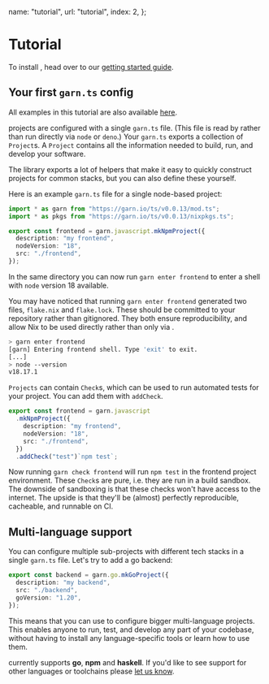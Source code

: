 
  name: "tutorial",
  url: "tutorial",
  index: 2,
};

# Tutorial

To install <Garn/>, head over to our [getting started guide](/docs/getting_started).

## Your first `garn.ts` config

All examples in this tutorial are also available
[here](https://github.com/garnix-io/garn/tree/main/examples/getting-started).

<Garn /> projects are configured with a single `garn.ts` file. (This file is read by <Garn /> rather than run directly via `node` or `deno`.) Your `garn.ts`
exports a collection of `Project`s. A `Project` contains all the information
needed to build, run, and develop your software.

The <Garn/> library exports a lot of helpers that make it easy to quickly
construct projects for common stacks, but you can also define these yourself.

Here is an example `garn.ts` file for a single node-based project:

```typescript
import * as garn from "https://garn.io/ts/v0.0.13/mod.ts";
import * as pkgs from "https://garn.io/ts/v0.0.13/nixpkgs.ts";

export const frontend = garn.javascript.mkNpmProject({
  description: "my frontend",
  nodeVersion: "18",
  src: "./frontend",
});
```

In the same directory you can now run `garn enter frontend` to enter a shell
with `node` version 18 available.

<AsideText type="hint">You may have noticed that running `garn enter frontend` generated two files, `flake.nix` and `flake.lock`. These should be committed to your repository rather than gitignored. They both ensure reproducibility, and allow Nix to be used directly rather than only via <Garn/>. </AsideText>

```bash
> garn enter frontend
[garn] Entering frontend shell. Type 'exit' to exit.
[...]
> node --version
v18.17.1
```

`Projects` can contain `Check`s, which can be used to run automated tests for
your project. You can add them with `addCheck`.

```typescript
export const frontend = garn.javascript
  .mkNpmProject({
    description: "my frontend",
    nodeVersion: "18",
    src: "./frontend",
  })
  .addCheck("test")`npm test`;
```

Now running `garn check frontend` will run `npm test` in the frontend project
environment. These `Check`s are pure, i.e. they are run in a build sandbox. The
downside of sandboxing is that these checks won't have access to the internet.
The upside is that they'll be (almost) perfectly reproducible, cacheable, and runnable on CI.



## Multi-language support

You can configure multiple sub-projects with different tech stacks in a single
`garn.ts` file. Let's try to add a go backend:

```typescript
export const backend = garn.go.mkGoProject({
  description: "my backend",
  src: "./backend",
  goVersion: "1.20",
});
```

This means that you can use <Garn/> to configure bigger multi-language projects.
This enables anyone to run, test, and develop any part of your codebase,
without having to install any language-specific tools or learn how to use them.

<Garn/> currently supports **go**, **npm** and **haskell**. If you'd like to see
support for other languages or toolchains please [let us
know](https://github.com/garnix-io/garn/issues).
